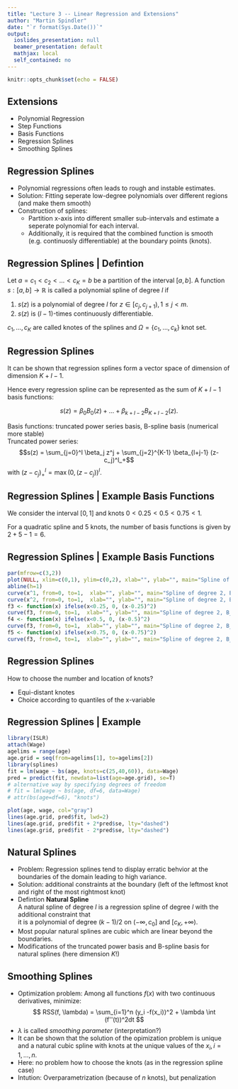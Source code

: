 ```yaml
---
title: "Lecture 3 -- Linear Regression and Extensions"
author: "Martin Spindler"
date: "`r format(Sys.Date())`"
output:
  ioslides_presentation: null
  beamer_presentation: default
  mathjax: local
  self_contained: no
---
```


```r
knitr::opts_chunk$set(echo = FALSE)
```

## Extensions
- Polynomial Regression
- Step Functions
- Basis Functions
- Regression Splines
- Smoothing Splines

## Regression Splines

* Polynomial regressions often leads to rough and instable estimates.
* Solution: Fitting seperate low-degree polynomials over different regions (and make them smooth)
* Construction of splines:
  - Partition x-axis into different smaller sub-intervals and estimate a seperate polynomial for each interval.
  - Additionally, it is required that the combined function is smooth (e.g. continuosly differentiable) at the boundary points (knots).
  
## Regression Splines | Defintion

Let $a=c_1 < c_2 < \ldots < c_K=b$ be a partition of the interval $[a,b]$. A function $s: [a,b] \rightarrow \mathbb{R}$ is called a polynomial spline of degree $l$ if  

1. $s(z)$ is a polynomial of degree $l$ for $z \in [c_j, c_{j+1}), 1 \leq j < m.$
2. $s(z)$ is $(l-1)$-times continuously differentiable.

$c_1, \ldots, c_K$ are called knotes of the splines and $\Omega=\{ c_1,\ldots, c_k\}$ knot set.

## Regression Splines

It can be shown that regression splines form a vector space of dimension of dimension $K+l-1$.

Hence every regression spline can be represented as the sum of $K+l-1$ basis functions:

$$ s(z) = \beta_0 B_0(z) + \ldots + \beta_{k+l-2} B_{K+l-2}(z).$$

Basis functions: truncated power series basis, B-spline basis (numerical more stable)  
Truncated power series:  
$$s(z) =  \sum_{j=0}^l \beta_j z^j + \sum_{j=2}^{K-1} \beta_{l+j-1} (z-c_j)^l_+$$
with $(z-c_j)^l_+ = \max(0, (z-c_j))^l$.  

## Regression Splines | Example Basis Functions
We consider the interval $[0,1]$ and knots $0<0.25<0.5<0.75<1$.  

For a quadratic spline and 5 knots, the number of basis functions is given by $2+5-1=6$.


## Regression Splines | Example Basis Functions

```r
par(mfrow=c(3,2))
plot(NULL, xlim=c(0,1), ylim=c(0,2), xlab="", ylab="", main="Spline of degree 2, B_0")
abline(h=1)
curve(x^1, from=0, to=1,  xlab="", ylab="", main="Spline of degree 2, B_1")
curve(x^2, from=0, to=1,  xlab="", ylab="", main="Spline of degree 2, B_2")
f3 <- function(x) ifelse(x<0.25, 0, (x-0.25)^2)
curve(f3, from=0, to=1,  xlab="", ylab="", main="Spline of degree 2, B_3")
f4 <- function(x) ifelse(x<0.5, 0, (x-0.5)^2)
curve(f3, from=0, to=1,  xlab="", ylab="", main="Spline of degree 2, B_4")
f5 <- function(x) ifelse(x<0.75, 0, (x-0.75)^2)
curve(f3, from=0, to=1,  xlab="", ylab="", main="Spline of degree 2, B_5")
```

## Regression Splines
How to choose the number and location of knots?

* Equi-distant knotes
* Choice according to quantiles of the x-variable 

## Regression Splines | Example
```r
library(ISLR)
attach(Wage)
agelims = range(age)
age.grid = seq(from=agelims[1], to=agelims[2])
library(splines)
fit = lm(wage ~ bs(age, knots=c(25,40,60)), data=Wage)
pred = predict(fit, newdata=list(age=age.grid), se=T)
# alternative way by specifying degrees of freedom
# fit = lm(wage ~ bs(age, df=6, data=Wage)
# attr(bs(age=df=6), "knots")
```
```r
plot(age, wage, col="gray")
lines(age.grid, pred$fit, lwd=2)
lines(age.grid, pred$fit + 2*pred$se, lty="dashed")
lines(age.grid, pred$fit - 2*pred$se, lty="dashed")
```

## Natural Splines

* Problem: Regression splines tend to display erratic behvior at the boundaries of the domain leading to high variance.
* Solution: additional constraints at the boundary (left of the leftmost knot and right of the most rightmost knot)
* Defintion **Natural Spline**  
A natural spline of degree $l$ is a regression spline of degree $l$ with the additional constraint that  
it is a polynomial of degree $(k-1)/2$ on $(-\infty, c_0]$ and $[c_K, + \infty)$.
* Most popular natural splines are cubic which are linear beyond the boundaries.
* Modifications of the truncated power basis and B-spline basis for natural splines (here dimension $K$!)

## Smoothing Splines

* Optimization problem: Among all functions $f(x)$ with two continuous derivatives, minimize:
$$ RSS(f, \lambda) = \sum_{i=1}^n (y_i -f(x_i))^2 + \lambda \int (f''(t))^2dt $$
* $\lambda$ is called *smoothing parameter* (interpretation?)
* It can be shown that the solution of the opimization problem is unique and a natural cubic spline with knots at the unique values of the $x_i, i=1,\ldots,n$.
* Here: no problem how to choose the knots (as in the regression spline case)
* Intution: Overparametrization (because of $n$ knots), but penalization

